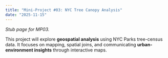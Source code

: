 ```yaml
---
title: "Mini-Project #03: NYC Tree Canopy Analysis"
date: "2025-11-15"
---
```


_Stub page for MP03._

This project will explore **geospatial analysis** using NYC Parks tree-census data.
It focuses on mapping, spatial joins, and communicating **urban-environment insights**
through interactive maps.
